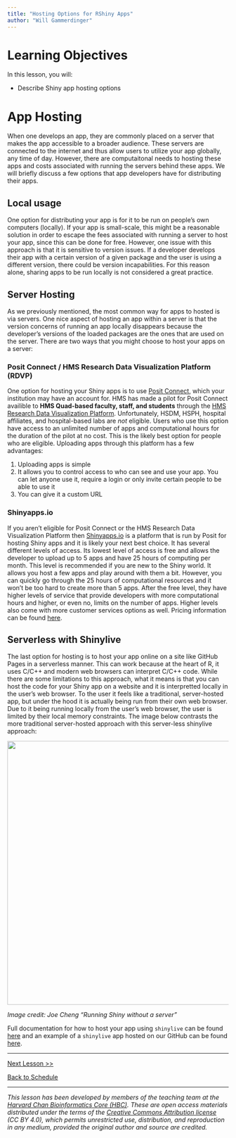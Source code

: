 ```yaml
---
title: "Hosting Options for RShiny Apps"
author: "Will Gammerdinger"
---
```


# Learning Objectives

In this lesson, you will:

- Describe Shiny app hosting options

# App Hosting

When one develops an app, they are commonly placed on a server that makes the app accessible to a broader audience. These servers are connected to the internet and thus allow users to utilize your app globally, any time of day. However, there are computaitonal needs to hosting these apps and costs associated with running the servers behind these apps. We will briefly discuss a few options that app developers have for distributing their apps. 

## Local usage

One option for distributing your app is for it to be run on people's own computers (locally). If your app is small-scale, this might be a reasonable solution in order to escape the fees associated with running a server to host your app, since this can be done for free. However, one issue with this approach is that it is sensitive to version issues. If a developer develops their app with a certain version of a given package and the user is using a different version, there could be version incapabilities. For this reason alone, sharing apps to be run locally is not considered a great practice.

## Server Hosting

As we previously mentioned, the most common way for apps to hosted is via servers. One nice aspect of hosting an app within a server is that the version concerns of running an app locally disappears because the developer's versions of the loaded packages are the ones that are used on the server. There are two ways that you might choose to host your apps on a server:

### Posit Connect / HMS Research Data Visualization Platform (RDVP)

One option for hosting your Shiny apps is to use [Posit Connect](https://posit.co/products/enterprise/connect/), which your institution may have an account for. HMS has made a pilot for Posit Connect availible to **HMS Quad-based faculty, staff, and students** through the [HMS Research Data Visualization Platform](https://it.hms.harvard.edu/service/research-data-visualization-platform-rdvp-pilot). Unfortunately, HSDM, HSPH, hospital affiliates, and hospital-based labs are _not_ eligible. Users who use this option have access to an unlimited number of apps and computational hours for the duration of the pilot at no cost. This is the likely best option for people who are eligible. Uploading apps through this platform has a few advantages:

1. Uploading apps is simple
2. It allows you to control access to who can see and use your app. You can let anyone use it, require a login or only invite certain people to be able to use it
3. You can give it a custom URL

### Shinyapps.io

If you aren't eligible for Posit Connect or the HMS Research Data Visualization Platform then [Shinyapps.io](https://www.shinyapps.io/) is a platform that is run by Posit for hosting Shiny apps and it is likely your next best choice. It has several different levels of access. Its lowest level of access is free and allows the developer to upload up to 5 apps and have 25 hours of computing per month. This level is recommended if you are new to the Shiny world. It allows you host a few apps and play around with them a bit. However, you can quickly go through the 25 hours of computational resources and it won't be too hard to create more than 5 apps. After the free level, they have higher levels of service that provide developers with more computational hours and higher, or even no, limits on the number of apps. Higher levels also come with more customer services options as well. Pricing information can be found [here](https://www.shinyapps.io/#pricing-anchor).

## Serverless with Shinylive

The last option for hosting is to host your app online on a site like GitHub Pages in a serverless manner. This can work because at the heart of R, it uses C/C++ and modern web browsers can interpret C/C++ code. While there are some limitations to this approach, what it means is that you can host the code for your Shiny app on a website and it is interpretted locally in the user's web browser. To the user it feels like a traditional, server-hosted app, but under the hood it is actually being run from their own web browser. Due to it being running locally from the user's web browser, the user is limited by their local memory constraints. The image below contrasts the more traditional server-hosted approach with this server-less shinylive approach:

<p align="center">
<img src="../img/shinylive-webr.png" width="600">
</p>

*Image credit: Joe Cheng "Running Shiny without a server"*

Full documentation for how to host your app using `shinylive` can be found [here](shinylive.md) and an example of a `shinylive` app hosted on our GitHub can be found [here](https://hbctraining.github.io/shinylive_app/).

***

[Next Lesson >>](08_practical.qmd)

[Back to Schedule](..)

*** 

*This lesson has been developed by members of the teaching team at the [Harvard Chan Bioinformatics Core (HBC)](http://bioinformatics.sph.harvard.edu/). These are open access materials distributed under the terms of the [Creative Commons Attribution license](https://creativecommons.org/licenses/by/4.0/) (CC BY 4.0), which permits unrestricted use, distribution, and reproduction in any medium, provided the original author and source are credited.*